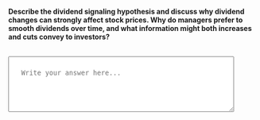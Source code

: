 ::: {.question-block}

<label for="module10_long_q4"><strong>Describe the dividend signaling hypothesis and discuss why dividend changes can strongly affect stock prices. Why do managers prefer to smooth dividends over time, and what information might both increases and cuts convey to investors?</strong></label><br><br>

<textarea id="module10_long_q4" name="module10_long_q4" rows="4" cols="60" placeholder="Write your answer here..." style="width:90%; padding:25px;"></textarea>

:::
